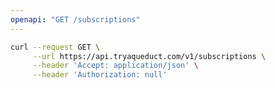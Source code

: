 ```yaml
---
openapi: "GET /subscriptions"
---
```


<RequestExample>

```bash Request
curl --request GET \
     --url https://api.tryaqueduct.com/v1/subscriptions \
     --header 'Accept: application/json' \
     --header 'Authorization: null'
```

</RequestExample>
